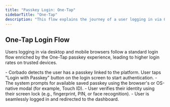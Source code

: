```yaml
---
title: "Passkey Login: One-Tap"
sidebarTitle: "One-Tap"
description: "This flow explains the journey of a user logging in via One-Tap passkey button."
---
```



## One-Tap Login Flow

Users logging in via desktop and mobile browsers follow a standard login flow enriched by the One-Tap passkey experience, leading to higher login rates on trusted devices.

<Tabs>
  <Tab title="macOS">
    <ToolingFrame 
        imageURL="/images/authentication-flow/web-app/desktop/one-tap-macos.png"
        caption="macOS one-tap passkey flow"
        imageName="one-tap-macos.png"
    />
  </Tab>

<Tab title="Windows">
    <ToolingFrame
        imageURL="/images/authentication-flow/web-app/desktop/one-tap-windows.png"
        caption="Windows one-tap passkey flow"
        imageName="one-tap-windows.png"
    />
</Tab>

<Tab title="iOS">
    <ToolingFrame
        imageURL="/images/authentication-flow/web-app/mobile/one-tap-ios.png"
        caption="iOS one-tap passkey flow"
        imageName="one-tap-ios.png"
    />
</Tab>

  <Tab title="Android">
    <ToolingFrame 
        imageURL="/images/authentication-flow/web-app/mobile/one-tap-android.png"
        caption="Android one-tap passkey flow"
        imageName="one-tap-android.png"
    />
  </Tab>
</Tabs>

<Steps>
    <Step title="Users log in via One-Tap">
        - Corbado detects the user has a passkey linked to the platform. User taps "Login with Passkey" button on the login screen to start authentication.
    </Step>
    <Step title="Automatic OS-native biometric modal appears">
        - The system prompts for available saved passkey using the browser's or OS-native modal (for example, Touch ID).
        - User verifies their identity using their screen lock (e.g., fingerprint, PIN, or face recognition).
    </Step>
    <Step title="Access granted">
        - User is seamlessly logged in and redirected to the dashboard.
    </Step>

</Steps>
